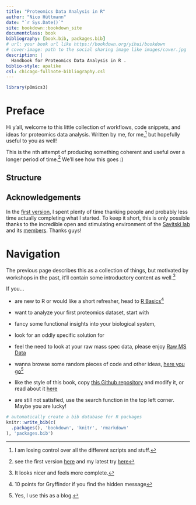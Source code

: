 ```yaml
--- 
title: "Proteomics Data Analysis in R"
author: "Nico Hüttmann"
date: "`r Sys.Date()`"
site: bookdown::bookdown_site
documentclass: book
bibliography: [book.bib, packages.bib]
# url: your book url like https://bookdown.org/yihui/bookdown
# cover-image: path to the social sharing image like images/cover.jpg
description: |
  Handbook for Proteomics Data Analysis in R . 
biblio-style: apalike
csl: chicago-fullnote-bibliography.csl
---
```


```r
library(pOmics3)
```

# Preface {-}

Hi y'all, welcome to this little collection of workflows, code snippets, and ideas for proteomics data analysis. Written by me, for me,^[I am losing control over all the different scripts and stuff.] but hopefully useful to you as well!

This is the nth attempt of producing something coherent and useful over a longer period of time.^[see the first version [here](https://nicohuttmann.github.io/pOmics-handbook/) and my latest try [here](https://nicohuttmann.github.io/embl-bioinfo-pRoteomics/)] We'll see how this goes :)

## Structure {-}



## Acknowledgements {-}

In the [first version](https://nicohuttmann.github.io/pOmics-handbook/introduction.html), I spent plenty of time thanking people and probably less time actually completing what I started. To keep it short, this is only possible thanks to the incredible open and stimulating environment of the [Savitski lab](https://www.embl.org/groups/savitski/) and its [members](https://www.embl.org/groups/savitski/members/). Thanks guys!



# Navigation {-}

The previous page describes this as a collection of things, but motivated by workshops in the past, it'll contain some introductory content as well.^[It looks nicer and feels more complete.]

If you...

- are new to R or would like a short refresher, head to [R Basics](#r-and-rstudio)^[10 points for Gryffindor if you find the hidden message]

- want to analyze your first proteomics dataset, start with 

- fancy some functional insights into your biological system, 

- look for an oddly specific solution for 

- feel the need to look at your raw mass spec data, please enjoy [Raw MS Data](#raw-ms-data)

- wanna browse some random pieces of code and other ideas, [here you go]()^[Yes, I use this as a blog.]

- like the style of this book, copy [this Github repository]() and modify it, or read about it [here]()

- are still not satisfied, use the search function in the top left corner. Maybe you are lucky!




```r
# automatically create a bib database for R packages
knitr::write_bib(c(
  .packages(), 'bookdown', 'knitr', 'rmarkdown'
), 'packages.bib')
```

<!-- ## Blocks -->

<!-- ## Equations -->

<!-- Here is an equation. -->

<!-- \begin{equation}  -->
<!--   f\left(k\right) = \binom{n}{k} p^k\left(1-p\right)^{n-k} -->
<!--   (\#eq:binom) -->
<!-- \end{equation}  -->

<!-- You may refer to using `\@ref(eq:binom)`, like see Equation \@ref(eq:binom). -->


<!-- ## Theorems and proofs -->

<!-- Labeled theorems can be referenced in text using `\@ref(thm:tri)`, for example, check out this smart theorem \@ref(thm:tri). -->

<!-- ::: {.theorem #tri} -->
<!-- For a right triangle, if $c$ denotes the *length* of the hypotenuse -->
<!-- and $a$ and $b$ denote the lengths of the **other** two sides, we have -->
<!-- $$a^2 + b^2 = c^2$$ -->
<!-- ::: -->

<!-- Read more here <https://bookdown.org/yihui/bookdown/markdown-extensions-by-bookdown.html>. -->

<!-- ## Callout blocks -->


<!-- The `bs4_book` theme also includes special callout blocks, like this `.rmdnote`. -->

<!-- ::: {.rmdnote} -->
<!-- You can use **markdown** inside a block. -->

<!-- ```{r collapse=TRUE} -->
<!-- head(beaver1, n = 5) -->
<!-- ``` -->

<!-- ::: -->

<!-- It is up to the user to define the appearance of these blocks for LaTeX output.  -->

<!-- You may also use: `.rmdcaution`, `.rmdimportant`, `.rmdtip`, or `.rmdwarning` as the block name. -->


<!-- The R Markdown Cookbook provides more help on how to use custom blocks to design your own callouts: https://bookdown.org/yihui/rmarkdown-cookbook/custom-blocks.html -->






<!-- This is an introduction to R -->

<!-- ```{r } -->
<!-- 1 + 4 -->
<!-- ``` -->

<!-- ```{r} -->
<!-- b <- 5 -->
<!-- ``` -->

<!-- ```{r} -->
<!-- sqrt(4) -->
<!-- ``` -->

<!-- ```{r} -->
<!-- ?round -->

<!-- round(2.576, digits = 2) -->
<!-- ``` -->

<!-- ```{r} -->
<!-- library(tidyverse) -->
<!-- ``` -->

<!-- ```{r} -->
<!-- mice_pheno <- read_csv(file= url("https://raw.githubusercontent.com/genomicsclass/dagdata/master/inst/extdata/mice_pheno.csv")) -->

<!-- mice_pheno$Bodyweight <- as.numeric(mice_pheno$Bodyweight) -->
<!-- ``` -->


<!-- ```{r} -->
<!-- head(mice_pheno) -->

<!-- dim(mice_pheno) -->

<!-- str(mice_pheno) -->
<!-- ``` -->


<!-- ```{r} -->
<!-- mice_pheno[1:2, 3] -->
<!-- ``` -->


<!-- ```{r} -->
<!-- print(names(PlantGrowth)) -->
<!-- PlantGrowth$weight -->

<!-- PlantGrowth[, "weight"] -->
<!-- ``` -->


<!-- ```{r} -->
<!-- table(mice_pheno$Sex) -->
<!-- ``` -->

<!-- ```{r} -->
<!-- mice_female <- mice_pheno %>%  -->
<!--   filter() -->
<!-- ``` -->



<!-- ```{r} -->
<!-- mice_pheno %>%  -->
<!--   ggplot(aes(x = Diet, y = Bodyweight, fill = Sex)) +  -->
<!--   geom_boxplot() -->
<!--   ggforce::geom_sina() -->
<!-- ``` -->


<!-- kjdslkfjdsj -->
<!-- ```{r} -->
<!-- mice_pheno %>%  -->
<!--   mutate(rep = row_number(), .by = c("Sex", "Diet")) %>%  -->
<!--   pivot_wider(id_cols = c("Sex", "rep"),  -->
<!--               names_from = "Diet",  -->
<!--               values_from = "Bodyweight") -->
<!-- ``` -->

<!-- ::: {.rmdnote} -->



<!-- ::: -->

<!-- `r pOmics3::button_begin("Hint")` -->
<!-- \ -->

<!-- `r pOmics3::button_end()` -->

<!-- `r pOmics3::button_begin("Code")` -->
<!-- \ -->

<!-- ```{r} -->

<!-- ``` -->

<!-- We can do the same in a condensed way. -->
<!-- ```{r} -->

<!-- ``` -->
<!-- `r pOmics3::button_end()` -->


